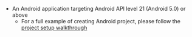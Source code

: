* An Android application targeting Android API level 21 (Android 5.0) or above
    * For a full example of creating Android project, please follow the [project setup walkthrough](/lib/project-setup/create-application)

